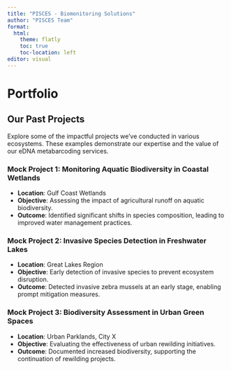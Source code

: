 ```yaml
---
title: "PISCES - Biomonitoring Solutions"
author: "PISCES Team"
format: 
  html:
    theme: flatly
    toc: true
    toc-location: left
editor: visual
---
```


# Portfolio

## Our Past Projects

Explore some of the impactful projects we've conducted in various ecosystems. These examples demonstrate our expertise and the value of our eDNA metabarcoding services.

### Mock Project 1: Monitoring Aquatic Biodiversity in Coastal Wetlands
- **Location**: Gulf Coast Wetlands
- **Objective**: Assessing the impact of agricultural runoff on aquatic biodiversity.
- **Outcome**: Identified significant shifts in species composition, leading to improved water management practices.

### Mock Project 2: Invasive Species Detection in Freshwater Lakes
- **Location**: Great Lakes Region
- **Objective**: Early detection of invasive species to prevent ecosystem disruption.
- **Outcome**: Detected invasive zebra mussels at an early stage, enabling prompt mitigation measures.

### Mock Project 3: Biodiversity Assessment in Urban Green Spaces
- **Location**: Urban Parklands, City X
- **Objective**: Evaluating the effectiveness of urban rewilding initiatives.
- **Outcome**: Documented increased biodiversity, supporting the continuation of rewilding projects.

